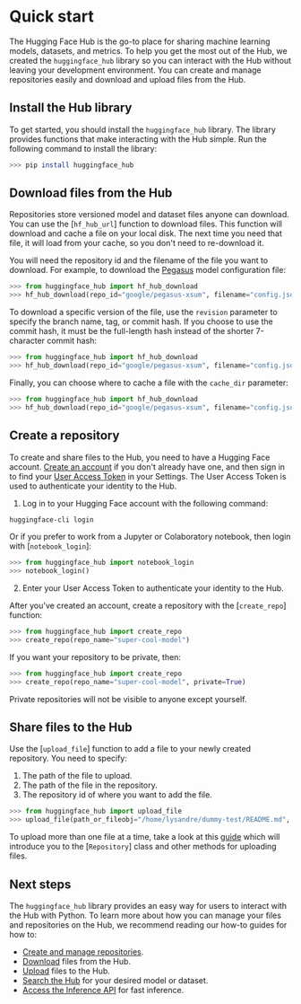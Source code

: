 # Quick start

The Hugging Face Hub is the go-to place for sharing machine learning models, datasets, and metrics. To help you get the most out of the Hub, we created the `huggingface_hub` library so you can interact with the Hub without leaving your development environment. You can create and manage repositories easily and download and upload files from the Hub. 

## Install the Hub library

To get started, you should install the `huggingface_hub` library. The library provides functions that make interacting with the Hub simple. Run the following command to install the library:

```bash
>>> pip install huggingface_hub
```

## Download files from the Hub

Repositories store versioned model and dataset files anyone can download. You can use the [`hf_hub_url`] function to download files. This function will download and cache a file on your local disk. The next time you need that file, it will load from your cache, so you don't need to re-download it.

You will need the repository id and the filename of the file you want to download. For example, to download the [Pegasus](https://huggingface.co/google/pegasus-xsum) model configuration file: 

```py
>>> from huggingface_hub import hf_hub_download
>>> hf_hub_download(repo_id="google/pegasus-xsum", filename="config.json")
```

To download a specific version of the file, use the `revision` parameter to specify the branch name, tag, or commit hash. If you choose to use the commit hash, it must be the full-length hash instead of the shorter 7-character commit hash: 

```py
>>> from huggingface_hub import hf_hub_download
>>> hf_hub_download(repo_id="google/pegasus-xsum", filename="config.json", revision="4d33b01d79672f27f001f6abade33f22d993b151")
```

Finally, you can choose where to cache a file with the `cache_dir` parameter:

```py
>>> from huggingface_hub import hf_hub_download
>>> hf_hub_download(repo_id="google/pegasus-xsum", filename="config.json", cache_dir="/my/cool/cache")
```

## Create a repository

To create and share files to the Hub, you need to have a Hugging Face account. [Create an account]((https://huggingface.co/join)) if you don't already have one, and then sign in to find your [User Access Token](https://huggingface.co/docs/hub/security#user-access-tokens) in your Settings. The User Access Token is used to authenticate your identity to the Hub.

1. Log in to your Hugging Face account with the following command:

```bash
huggingface-cli login
```

Or if you prefer to work from a Jupyter or Colaboratory notebook, then login with [`notebook_login`]:

```py
>>> from huggingface_hub import notebook_login
>>> notebook_login()
```

2. Enter your User Access Token to authenticate your identity to the Hub.

After you've created an account, create a repository with the [`create_repo`] function:

```py
>>> from huggingface_hub import create_repo
>>> create_repo(repo_name="super-cool-model")
```

If you want your repository to be private, then:

```py
>>> from huggingface_hub import create_repo
>>> create_repo(repo_name="super-cool-model", private=True)
```

Private repositories will not be visible to anyone except yourself.

## Share files to the Hub

Use the [`upload_file`] function to add a file to your newly created repository. You need to specify:

1. The path of the file to upload.
2. The path of the file in the repository.
3. The repository id of where you want to add the file.

```py
>>> from huggingface_hub import upload_file
>>> upload_file(path_or_fileobj="/home/lysandre/dummy-test/README.md", path_in_repo="README.md", repo_id="lysandre/test-model")
```

To upload more than one file at a time, take a look at this [guide](how-to-upstream) which will introduce you to the [`Repository`] class and other methods for uploading files.

## Next steps

The `huggingface_hub` library provides an easy way for users to interact with the Hub with Python. To learn more about how you can manage your files and repositories on the Hub, we recommend reading our how-to guides for how to:

- [Create and manage repositories](how-to-manage). 
- [Download](how-to-downstream) files from the Hub.
- [Upload](how-to-upstream) files to the Hub.
- [Search the Hub](searching-the-hub) for your desired model or dataset.
- [Access the Inference API](how-to-inference) for fast inference.